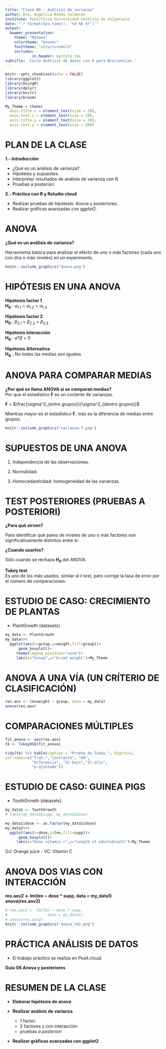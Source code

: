 ```yaml
---
title: "Clase 06 - Análisis de varianza"
author: Dra. Angélica Rueda Calderón
institute: Pontificia Universidad Católica de Valparaíso
date: "`r format(Sys.time(), '%d %B %Y')`"
output: 
  beamer_presentation:
    theme: "Malmoe"
    colortheme: "beaver"
    fonttheme: "structurebold"
    includes:
            in_header: mystyle.tex
subtitle: 'Curso Análisis de datos con R para Biociencias.'
---
```


```r
knitr::opts_chunk$set(echo = FALSE)
library(ggplot2)
library(UsingR)
library(dplyr)
library(knitr)
library(broom)

My_Theme = theme(
  axis.title.x = element_text(size = 20),
  axis.text.x = element_text(size = 20),
  axis.title.y = element_text(size = 20),
  axis.text.y = element_text(size = 20))
```

# PLAN DE LA CLASE
**1.- Introducción**
    
- ¿Qué es un análisis de varianza?.   
- Hipótesis y supuestos.
- Interpretar resultados de análisis de varianza con R.
- Pruebas a posteriori.

**2.- Práctica con R y Rstudio cloud**

- Realizar pruebas de hipótesis: Anova y posteriores.
- Realizar gráficas avanzadas con ggplot2. 


# ANOVA

**¿Qué es un análisis de varianza?**

Herramienta básica para analizar el efecto de uno o más factores (cada uno con dos o más niveles) en un experimento.

```r
knitr::include_graphics("anova.png")
```

# HIPÓTESIS EN UNA ANOVA

**Hipótesis factor 1**  
**H~0~** : $\alpha_{1.1}$ = $\alpha_{1.2}$ = $\alpha_{1.3}$ 

**Hipótesis factor 2**  
**H~0~** : $\beta_{2.1}$ = $\beta_{2.2}$ = $\beta_{2.3}$  

**Hipótesis interacción**  
**H~0~** : $\alpha$*$\beta$ = 0

**Hipótesis Alternativa**  
**H~A~** : No todas las medias son iguales

# ANOVA PARA COMPARAR MEDIAS

**¿Por qué se llama ANOVA si se comparan medias?**  
Por que el estadístico **F** es un cociente de varianzas.     

**F** = $\frac{\sigma^2_{entre grupos}}{\sigma^2_{dentro grupos}}$

Mientras mayor es el estadístico **F**, más es la diferencia de medias entre grupos.  

```r
knitr::include_graphics("varianza-f.png")
```

# SUPUESTOS DE UNA ANOVA

1) Independencia de las observaciones.
 
2) Normalidad.
 
3) Homocedasticidad: homogeneidad de las varianzas.

# TEST POSTERIORES (PRUEBAS A POSTERIORI)

**¿Para qué sirven?**

Para identificar que pares de niveles de uno o más factores son significativamente distintos entre sí. 

**¿Cuando usarlos?**

Sólo cuando se rechaza **H~0~** del ANOVA. 

**Tukey test**  
Es uno de los más usados, similar al *t-test*, pero corrige la tasa de error por el número de comparaciones.

# ESTUDIO DE CASO: CRECIMIENTO DE PLANTAS

- PlantGrowth {datasets}

```r
my_data <- PlantGrowth
my_data%>% 
  ggplot(aes(x=group,y=weight,fill=group))+
      geom_boxplot()+
     theme(legend.position="none")+
     labs(x="Group",y="Dried weight")+My_Theme

```

# ANOVA A UNA VÍA (UN CRÍTERIO DE CLASIFICACIÓN)

```r
res.aov <- lm(weight ~ group, data = my_data)
anova(res.aov)
```

# COMPARACIONES MÚLTIPLES

```r
fit_anova <- aov(res.aov)
tk <- TukeyHSD(fit_anova)
```

```r
tidy(tk) %>% kable(caption = "Prueba de Tukey.", digits=2,
col.names=c("Trat.","Contraste", "H0",
            "Diferencia", "IC-bajo","IC-alto",
            "p-ajustado"))
```

# ESTUDIO DE CASO: GUINEA PIGS

- ToothGrowth {datasets}

```r
my_data1 <- ToothGrowth
# table(my_data1$supp, my_data1$dose)

my_data1$dose <- as.factor(my_data1$dose)
my_data1%>% 
  ggplot(aes(x=dose,y=len,fill=supp))+
      geom_boxplot()+
     labs(x="Dose vitamin c",y="Length of odontoblasts")+My_Theme

```

OJ: Orange juice - VC: Vitamin C

# ANOVA DOS VIAS CON INTERACCIÓN

**res.aov2 <- lm(len ~ dose * supp, data = my_data1)**  
**anova(res.aov2)**

```r
# res.aov2 <- lm(len ~ dose * supp,
#                  data = my_data1)
# anova(res.aov2)
knitr::include_graphics("anova_lm2.png")
```


# PRÁCTICA ANÁLISIS DE DATOS

- El trabajo práctico se realiza en Posit.cloud. 

**Guía 06 Anova y posteriores**


# RESUMEN DE LA CLASE

- **Elaborar hipótesis de anova**

- **Realizar análisis de varianza**
    * 1 factor.  
    * 2 factores y con interacción.
    * pruebas *a posteriori*
    
- **Realizar gráficas avanzadas con ggplot2**